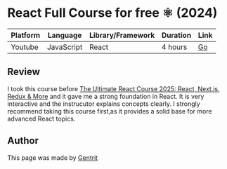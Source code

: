 
<GoBack path="/docs/frontend/lg-en" />

# React Full Course for free ⚛️ (2024)

| Platform | Language   | Library/Framework | Duration | Link                                              |
| -------- | ---------- | ----------------- | -------- | ------------------------------------------------- |
| Youtube  | JavaScript | React             | 4 hours  | [Go](https://www.youtube.com/watch?v=CgkZ7MvWUAA) |

## Review

I took this course before [The Ultimate React Course 2025: React, Next.js, Redux & More](https://www.udemy.com/course/the-ultimate-react-course) and it gave me a strong foundation in React. It is very interactive and the instrucutor explains concepts clearly. I strongly recommend taking this course first,as it provides a solid base for more advanced React topics.

<Callout
  type="note"
  message="If you are interested in the course, click the link in the table to go to the course page and learn more."
/>

## Author

This page was made by [Gentrit](https://github.com/Gentrit29)
